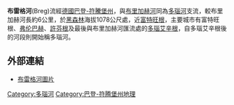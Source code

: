 {{Unreferenced |time=2014-04-04T10:39:17+00:00 }}
{{noteTA
|1=zh-hans:州; zh-hant:邦;
|G1=地名
}}
{{Geobox| River
<!-- *** Name section *** -->  
| name                        = 布雷格河
| category_hide = 1
| native_name                 = 
| other_name                  = 
| other_name1                 =
<!-- *** Image *** --->
| image                       = Bregquelle bei Furtwangen.jpg
| image_size                  = 
| image_caption               = 布雷格河為多瑙河的源頭
<!-- *** Country etc. *** -->
| country                     = {{DEU}}
| country1                    =
| state                       = [[巴登-符騰堡州|巴登-符騰堡州]]
| state1                      = 
|region_type                  = 地方行政區
| region                      = [[施瓦爾茨瓦爾德-巴爾縣|施瓦爾茨瓦爾德-巴爾縣]]
| region1                     = 
| region2                     = 
| district                    = 
| district1                   = 
| city                        = [[富特旺根|富特旺根]]
| city1                       =[[弗伦巴赫|弗伦巴赫]]
|city2                        =[[許芬根|許芬根]]
|city3                        =多瑙艾辛根
<!-- *** Geography *** -->
| length           = 49
| length_round                = 2
| length_note                 = 
| watershed          = 291
| watershed_round             = 0
| watershed_note              = 
| discharge_location          = 多瑙艾辛根
| discharge_round             = 0
| discharge         = 5.95
| discharge_note              = 
| discharge_max_imperial      = 
| discharge_min_imperial      = 
| discharge1_location         = 
| discharge1_imperial         = 
| discharge1_note             = 
<!-- *** Source *** -->
| source_name                 = 
| source_location             = Martinskapelle
| source_district             = 
| source_region               =[[黑森林|黑森林]]
| source_state                =  
| source_country              =  
| source_lat_d                = 48
| source_lat_m                = 5
| source_lat_s                = 44
| source_lat_NS               = N
| source_long_d               = 8
| source_long_m               = 9
| source_long_s               = 18
| source_long_EW              = E
| source_coordinates_note     = 
| source_elevation   = 1078
| source_elevation_note       = 
| source_length_imperial      = 
<!-- *** Mouth *** -->
| mouth_name                  = [[多瑙河|多瑙河]]
| mouth_location              = [[多瑙艾辛根|多瑙艾辛根]]
| mouth_district              = 
| mouth_region                =
| mouth_state                 = 巴登-符騰堡州
| mouth_country               =  {{DEU}}
| mouth_lat_d                 = 47
| mouth_lat_m                 = 57
| mouth_lat_s                 = 4
| mouth_lat_NS                = N
| mouth_long_d                = 8
| mouth_long_m                = 31
| mouth_long_s                = 13.6
| mouth_long_EW               = E
| mouth_coordinates_note      = 
| mouth_elevation    = 672
| mouth_elevation_note        = 
<!-- *** Tributaries *** -->
| tributary_left              = 
| tributary_left1             = 
| tributary_right             = 
| tributary_right1            = 
<!-- *** Free fields *** -->
| free_name                   =  
| free_value                  = 
<!-- *** Map section *** -->
| map                         = 
| map_size                    =  
| map_caption                 = 
}}

'''布雷格河'''(Breg)流經[[德國|德國]][[巴登-符騰堡州|巴登-符騰堡州]]，與[[布里加赫河|布里加赫河]]同為[[多瑙河|多瑙河]]支流，較布里加赫河長約6公里，於[[黑森林|黑森林]]海拔1078公尺處，近[[富特旺根|富特旺根]]，主要城市有富特旺根、[[弗伦巴赫|弗伦巴赫]]、[[許芬根|許芬根]]及最後與布里加赫河匯流處的[[多瑙艾辛根|多瑙艾辛根]]，自多瑙艾辛根後的河段則開始稱多瑙河。

==外部連結==
* [http://www.badische-seiten.de/bilder/bregquelle 布雷格河圖片] {{Wayback|url=http://www.badische-seiten.de/bilder/bregquelle |date=20170710143255 }} {{de icon}}

[[Category:多瑙河|Category:多瑙河]]
[[Category:巴登-符腾堡州地理|Category:巴登-符腾堡州地理]]